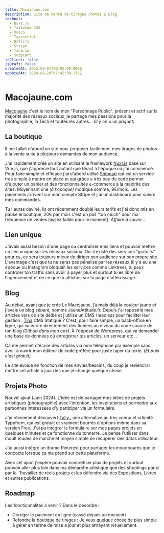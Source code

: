 ```yaml
---
title: Macojaune.com
description: Site de vente de tirages photos & Blog
technos:
  - Nuxt.js
  - Tailwind CSS
  - VueJS
  - Typescript
  - Netlify
  - Stripe
  - Tina.io
  - Snipcart
isClient: false
isDraft: false
createdAt: 2022-09-01T00:00:00.000Z
updatedAt: 2024-06-29T07:45:39.178Z
---
```


# Macojaune.com

[Macojaune](https://macojaune.com) c'est le nom de mon "Personnage Public", présent et actif sur la majorité des réseaux sociaux, je partage
mes passions pour la photographie, la Tech et toutes les autres… *(Il y en a un paquet)*

## La boutique

Il me fallait d'abord un site pour proposer facilement mes tirages de photos à la vente suite à plusieurs demandes
de mon audience.

J'ai rapidement créé un site en utilisant le framework [Nuxt.js](https://nuxt.com/) basé sur Vue.js, que j'apprécie tout autant que
React à l'époque où j'ai commencé.
Pour faire simple et efficace j'ai d'abord utilisé [Snipcart](https://snipcart.com/fr) qui est un service très simple à mettre en place et
qui grâce a très peu de code permet d'ajouter un panier et des fonctionnalités e-commerce à la majorité des sites.
Moyennant une *(à l'époque)* modique somme, 9€/mois. Les paiements arrivent sur mon compte Stripe et j'ai un
dashboard pour suivre mes commandes.

Tu l'auras deviné, ils ont récemment doublé leurs tarifs et j'ai donc mis en pause le boutique, 20€ par mois c'est
un poil "too much" pour ma fréquence de ventes (assez faible pour le moment). *Affaire à suivre…*

## Lien unique

J'avais aussi besoin d'une page ou centraliser mes liens et pouvoir mettre un lien unique sur les réseaux sociaux.
Oui il existe des services "gratuits" pour ça, ce sera toujours mieux de diriger son audience sur son
propre
site.
L'avantage c'est que tu ne seras pas pénalisé par les réseaux (il y a eu une époque ou Instagram bloquait les
services comme Linktree), tu peux controler ton traffic sans avoir à payer plus et surtout tu es libre de
l'agencement et de ce que tu affiches sur ta page d'attérrissage.

## Blog

Au début, avant que je crée Le Macojaune, j'aimais déjà la couleur jaune et j'avais un blog séparé, nommé
JauneAttitude.fr.
Depuis j'ai rappatrié mes articles vers ce site dédié et j'utilise un CMS Headless pour faciliter leur gestion : [Tina](https://tina.io "Tina")
CMS Statique ? C'est, pour faire simple, un back-office en ligne, qui va écrire directement des fichiers au
niveau du code source de ton blog *(Github dans mon cas)*.
À l'opposé de Wordpress, qui va demander une base de données où enregistrer tes articles, un serveur etc…

Ça me permet d'écrire des articles via mon téléphone par exemple sans avoir à ouvrir mon éditeur de code préféré
pour juste taper du texte. *(Et puis c'est gratuit)*

Le site évolue en fonction de mes envies/besoins, du coup je reviendrai mettre cet article à jour dès que je change
quelque chose.

## Projets Photo

Nouvel ajout (Juin 2024). L'idée est de partager mes idées de projets artistiques (photographie) avec l'intention, les inspirations et permettre aux personnes intéressées d'y participer via un formulaire. 

J'ai récemment découvert [Tally ](https://tally.so/ "Tally"), une alternative au très connu et si limité Typeform, qui est gratuit et vraiment bourrés d'options même dans sa version Free. J'ai pu intégrer le formulaire sur mes pages projets en quelques minutes et ça fonctionne du tonnerre. Je pense l'utiliser dans moult études de marché et moyen simple de récupérer des datas utilisateur.

J'ai aussi intégré un iframe Pinterest pour partager les moodboards que je concocte lorsque ça me prend sur cette plateforme.

Avec cet ajout j'espère pouvoir concrétiser plus de projets et surtout pouvoir aller plus loin dans ma démarche artistique que des shootings par ci par là. Travailler de réels projets et les défendre via des Expositions, Livres et autres publications.

## Roadmap

Les fonctionnalités à venir ? Dans le désordre :

* Corriger le paiement en ligne (cassé depuis un moment)
* Refondre la boutique de tirages : Je veux quelque chose de plus simple à gérer en terme de mise a jour et plus attrayant visuellement.
